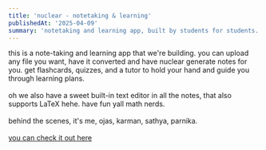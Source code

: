 ```yaml
---
title: 'nuclear - notetaking & learning'
publishedAt: '2025-04-09'
summary: 'notetaking and learning app, built by students for students.'
---
```


this is a note-taking and learning app that we're building. you can upload any file you want, have it converted and have nuclear generate notes for you. get flashcards, quizzes, and a tutor to hold your hand and guide you through learning plans.
<br><br>
oh we also have a sweet built-in text editor in all the notes, that also supports LaTeX hehe. have fun yall math nerds.
<br><br>
behind the scenes, it's me, ojas, karman, sathya, parnika.
<br><br>
<a href="https://nuclearapp.ca" target="_blank" rel="noopener noreferrer" class="underline">you can check it out here</a>